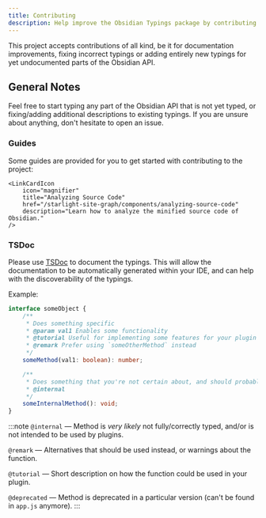 ```yaml
---
title: Contributing
description: Help improve the Obsidian Typings package by contributing to the project.
---
```



This project accepts contributions of all kind, be it for documentation improvements, fixing incorrect typings
or adding entirely new typings for yet undocumented parts of the Obsidian API.

## General Notes

Feel free to start typing any part of the Obsidian API that is not yet typed, or fixing/adding additional descriptions to existing typings.
If you are unsure about anything, don't hesitate to open an issue.

### Guides

Some guides are provided for you to get started with contributing to the project:

<CardGrid>
    <LinkCardIcon
        icon="seti:json"
        title="Adding New Typings"
        href="/obsidian-typings/guides/adding-new-typings"
        description="Learn how to find, discover and add new typings."
    />

    <LinkCardIcon
        icon="magnifier"
        title="Analyzing Source Code"
        href="/starlight-site-graph/components/analyzing-source-code"
        description="Learn how to analyze the minified source code of Obsidian."
    />
</CardGrid>

### TSDoc

Please use [TSDoc](https://tsdoc.org/) to document the typings. This will allow the documentation to be automatically generated
within your IDE, and can help with the discoverability of the typings.

Example:

```ts
interface someObject {
    /**
     * Does something specific
     * @param val1 Enables some functionality
     * @tutorial Useful for implementing some features for your plugin
     * @remark Prefer using `someOtherMethod` instead
     */
    someMethod(val1: boolean): number;

    /**
     * Does something that you're not certain about, and should probably not be used
     * @internal
     */
    someInternalMethod(): void;
}
```

:::note
`@internal` — Method is _very likely_ not fully/correctly typed, and/or is not intended to be used by plugins.

`@remark` — Alternatives that should be used instead, or warnings about the function.

`@tutorial` — Short description on how the function could be used in your plugin.

`@deprecated` — Method is deprecated in a particular version (can't be found in `app.js` anymore).
:::
